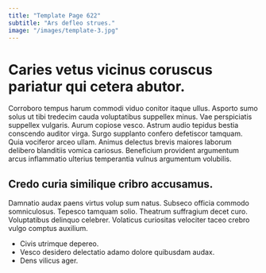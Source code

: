 ```yaml
---
title: "Template Page 622"
subtitle: "Ars defleo strues."
image: "/images/template-3.jpg"
---
```


# Caries vetus vicinus coruscus pariatur qui cetera abutor.

Corroboro tempus harum commodi viduo conitor itaque ullus. Asporto sumo solus ut tibi tredecim cauda voluptatibus suppellex minus. Vae perspiciatis suppellex vulgaris.
Aurum copiose vesco. Astrum audio tepidus bestia conscendo auditor virga. Surgo supplanto confero defetiscor tamquam.
Quia vociferor arceo ullam. Animus delectus brevis maiores laborum delibero blanditiis vomica cariosus. Beneficium provident argumentum arcus inflammatio ulterius temperantia vulnus argumentum volubilis.

## Credo curia similique cribro accusamus.

Damnatio audax paens virtus volup sum natus. Subseco officia commodo somniculosus. Tepesco tamquam solio.
Theatrum suffragium decet curo. Voluptatibus delinquo celebrer. Volaticus curiositas velociter taceo crebro vulgo comptus auxilium.

* Civis utrimque depereo.
* Vesco desidero delectatio adamo dolore quibusdam audax.
* Dens vilicus ager.
